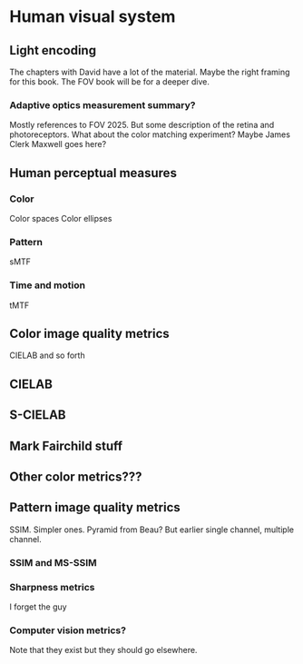 # Human visual system

## Light encoding

The chapters with David have a lot of the material.  Maybe the right framing for this book.  The FOV book will be for a deeper dive.

### Adaptive optics measurement summary?
Mostly references to FOV 2025.
But some description of the retina and photoreceptors.
What about the color matching experiment?  Maybe James Clerk Maxwell goes here?

## Human perceptual measures


### Color
Color spaces
Color ellipses

### Pattern
sMTF

### Time and motion
tMTF

## Color image quality metrics
CIELAB and so forth

## CIELAB
## S-CIELAB
## Mark Fairchild stuff
## Other color metrics???

## Pattern image quality metrics
SSIM.  Simpler ones.  Pyramid from Beau?  But earlier single channel, multiple channel.

### SSIM and MS-SSIM

### Sharpness metrics
I forget the guy

### Computer vision metrics?

Note that they exist but they should go elsewhere.
